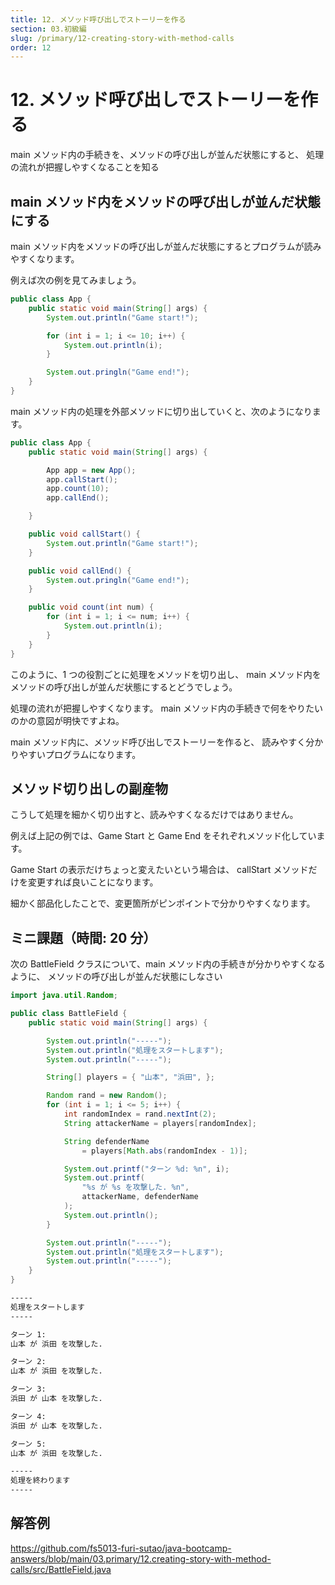 ```yaml
---
title: 12. メソッド呼び出しでストーリーを作る
section: 03.初級編
slug: /primary/12-creating-story-with-method-calls
order: 12
---
```


# 12. メソッド呼び出しでストーリーを作る

<p class="goal">
  main メソッド内の手続きを、メソッドの呼び出しが並んだ状態にすると、
  処理の流れが把握しやすくなることを知る
</p>

## main メソッド内をメソッドの呼び出しが並んだ状態にする

main メソッド内をメソッドの呼び出しが並んだ状態にするとプログラムが読みやすくなります。

例えば次の例を見てみましょう。

```java
public class App {
    public static void main(String[] args) {
        System.out.println("Game start!");

        for (int i = 1; i <= 10; i++) {
            System.out.println(i);
        }

        System.out.pringln("Game end!");
    }
}
```

main メソッド内の処理を外部メソッドに切り出していくと、次のようになります。

```java
public class App {
    public static void main(String[] args) {

        App app = new App();
        app.callStart();
        app.count(10);
        app.callEnd();

    }

    public void callStart() {
        System.out.println("Game start!");
    }

    public void callEnd() {
        System.out.pringln("Game end!");
    }

    public void count(int num) {
        for (int i = 1; i <= num; i++) {
            System.out.println(i);
        }
    }
}
```

このように、1 つの役割ごとに処理をメソッドを切り出し、
main メソッド内をメソッドの呼び出しが並んだ状態にするとどうでしょう。

処理の流れが把握しやすくなります。
main メソッド内の手続きで何をやりたいのかの意図が明快ですよね。

main メソッド内に、メソッド呼び出しでストーリーを作ると、
読みやすく分かりやすいプログラムになります。

## メソッド切り出しの副産物

こうして処理を細かく切り出すと、読みやすくなるだけではありません。

例えば上記の例では、Game Start と Game End をそれぞれメソッド化しています。

Game Start の表示だけちょっと変えたいという場合は、
callStart メソッドだけを変更すれば良いことになります。

細かく部品化したことで、変更箇所がピンポイントで分かりやすくなります。

## ミニ課題（時間: 20 分）

次の BattleField クラスについて、main メソッド内の手続きが分かりやすくなるように、
メソッドの呼び出しが並んだ状態にしなさい

```java title=src/BattleField.java
import java.util.Random;

public class BattleField {
    public static void main(String[] args) {

        System.out.println("-----");
        System.out.println("処理をスタートします");
        System.out.println("-----");

        String[] players = { "山本", "浜田", };

        Random rand = new Random();
        for (int i = 1; i <= 5; i++) {
            int randomIndex = rand.nextInt(2);
            String attackerName = players[randomIndex];

            String defenderName
                = players[Math.abs(randomIndex - 1)];

            System.out.printf("ターン %d: %n", i);
            System.out.printf(
                "%s が %s を攻撃した. %n",
                attackerName, defenderName
            );
            System.out.println();
        }

        System.out.println("-----");
        System.out.println("処理をスタートします");
        System.out.println("-----");
    }
}
```

```txt title=BattleFieldクラスの実行結果
-----
処理をスタートします
-----

ターン 1:
山本 が 浜田 を攻撃した.

ターン 2:
山本 が 浜田 を攻撃した.

ターン 3:
浜田 が 山本 を攻撃した.

ターン 4:
浜田 が 山本 を攻撃した.

ターン 5:
山本 が 浜田 を攻撃した.

-----
処理を終わります
-----

```

## 解答例

https://github.com/fs5013-furi-sutao/java-bootcamp-answers/blob/main/03.primary/12.creating-story-with-method-calls/src/BattleField.java
